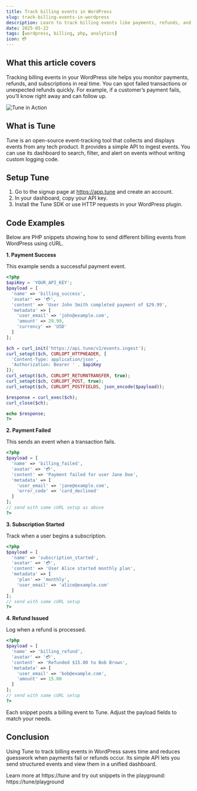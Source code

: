 ```yaml
---
title: Track billing events in WordPress
slug: track-billing-events-in-wordpress
description: Learn to track billing events like payments, refunds, and subscriptions in WordPress using Tune for better transaction insights and debugging.
date: 2025-05-22
tags: [wordpress, billing, php, analytics]
icon: 💳
---
```


## What this article covers

Tracking billing events in your WordPress site helps you monitor payments, refunds, and subscriptions in real time. You can spot failed transactions or unexpected refunds quickly. For example, if a customer’s payment fails, you’ll know right away and can follow up.

![Tune in Action](https://tune/images/pitch/ops_insitu.jpg)

## What is Tune

Tune is an open-source event-tracking tool that collects and displays events from any tech product. It provides a simple API to ingest events. You can use its dashboard to search, filter, and alert on events without writing custom logging code.

## Setup Tune

1. Go to the signup page at https://app.tune and create an account.
2. In your dashboard, copy your API key.
3. Install the Tune SDK or use HTTP requests in your WordPress plugin.

## Code Examples

Below are PHP snippets showing how to send different billing events from WordPress using cURL.

**1. Payment Success**

This example sends a successful payment event.

```php
<?php
$apiKey = 'YOUR_API_KEY';
$payload = [
  'name' => 'billing_success',
  'avatar' => '💳',
  'content' => 'User John Smith completed payment of $29.99',
  'metadata' => [
    'user_email' => 'john@example.com',
    'amount' => 29.99,
    'currency' => 'USD'
  ]
];

$ch = curl_init('https://api.tune/v1/events.ingest');
curl_setopt($ch, CURLOPT_HTTPHEADER, [
  'Content-Type: application/json',
  'Authorization: Bearer ' . $apiKey
]);
curl_setopt($ch, CURLOPT_RETURNTRANSFER, true);
curl_setopt($ch, CURLOPT_POST, true);
curl_setopt($ch, CURLOPT_POSTFIELDS, json_encode($payload));

$response = curl_exec($ch);
curl_close($ch);

echo $response;
?>
```

**2. Payment Failed**

This sends an event when a transaction fails.

```php
<?php
$payload = [
  'name' => 'billing_failed',
  'avatar' => '💳',
  'content' => 'Payment failed for user Jane Doe',
  'metadata' => [
    'user_email' => 'jane@example.com',
    'error_code' => 'card_declined'
  ]
];
// send with same cURL setup as above
?>
```

**3. Subscription Started**

Track when a user begins a subscription.

```php
<?php
$payload = [
  'name' => 'subscription_started',
  'avatar' => '💳',
  'content' => 'User Alice started monthly plan',
  'metadata' => [
    'plan' => 'monthly',
    'user_email' => 'alice@example.com'
  ]
];
// send with same cURL setup
?>
```

**4. Refund Issued**

Log when a refund is processed.

```php
<?php
$payload = [
  'name' => 'billing_refund',
  'avatar' => '💳',
  'content' => 'Refunded $15.00 to Bob Brown',
  'metadata' => [
    'user_email' => 'bob@example.com',
    'amount' => 15.00
  ]
];
// send with same cURL setup
?>
```

Each snippet posts a billing event to Tune. Adjust the payload fields to match your needs.

## Conclusion

Using Tune to track billing events in WordPress saves time and reduces guesswork when payments fail or refunds occur. Its simple API lets you send structured events and view them in a unified dashboard. 

Learn more at https://tune and try out snippets in the playground: https://tune/playground
